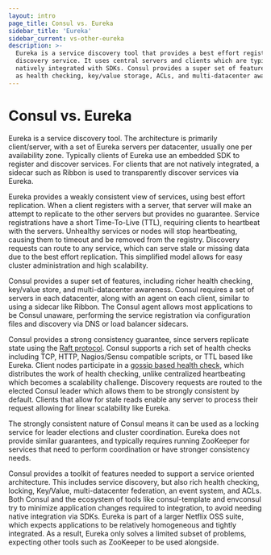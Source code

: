 ```yaml
---
layout: intro
page_title: Consul vs. Eureka
sidebar_title: 'Eureka'
sidebar_current: vs-other-eureka
description: >-
  Eureka is a service discovery tool that provides a best effort registry and
  discovery service. It uses central servers and clients which are typically
  natively integrated with SDKs. Consul provides a super set of features, such
  as health checking, key/value storage, ACLs, and multi-datacenter awareness.
---
```


# Consul vs. Eureka

Eureka is a service discovery tool. The architecture is primarily client/server,
with a set of Eureka servers per datacenter, usually one per availability zone.
Typically clients of Eureka use an embedded SDK to register and discover services.
For clients that are not natively integrated, a sidecar such as Ribbon is used
to transparently discover services via Eureka.

Eureka provides a weakly consistent view of services, using best effort replication.
When a client registers with a server, that server will make an attempt to replicate
to the other servers but provides no guarantee. Service registrations have a short
Time-To-Live (TTL), requiring clients to heartbeat with the servers. Unhealthy services
or nodes will stop heartbeating, causing them to timeout and be removed from the registry.
Discovery requests can route to any service, which can serve stale or missing data due to
the best effort replication. This simplified model allows for easy cluster administration
and high scalability.

Consul provides a super set of features, including richer health checking, key/value store,
and multi-datacenter awareness. Consul requires a set of servers in each datacenter, along
with an agent on each client, similar to using a sidecar like Ribbon. The Consul agent allows
most applications to be Consul unaware, performing the service registration via configuration
files and discovery via DNS or load balancer sidecars.

Consul provides a strong consistency guarantee, since servers replicate state using the
[Raft protocol](/docs/internals/consensus.html). Consul supports a rich set of health checks
including TCP, HTTP, Nagios/Sensu compatible scripts, or TTL based like Eureka. Client nodes
participate in a [gossip based health check](/docs/internals/gossip.html), which distributes
the work of health checking, unlike centralized heartbeating which becomes a scalability challenge.
Discovery requests are routed to the elected Consul leader which allows them to be strongly consistent
by default. Clients that allow for stale reads enable any server to process their request allowing
for linear scalability like Eureka.

The strongly consistent nature of Consul means it can be used as a locking service for leader
elections and cluster coordination. Eureka does not provide similar guarantees, and typically
requires running ZooKeeper for services that need to perform coordination or have stronger
consistency needs.

Consul provides a toolkit of features needed to support a service oriented architecture.
This includes service discovery, but also rich health checking, locking, Key/Value, multi-datacenter
federation, an event system, and ACLs. Both Consul and the ecosystem of tools like consul-template
and envconsul try to minimize application changes required to integration, to avoid needing
native integration via SDKs. Eureka is part of a larger Netflix OSS suite, which expects applications
to be relatively homogeneous and tightly integrated. As a result, Eureka only solves a limited
subset of problems, expecting other tools such as ZooKeeper to be used alongside.
